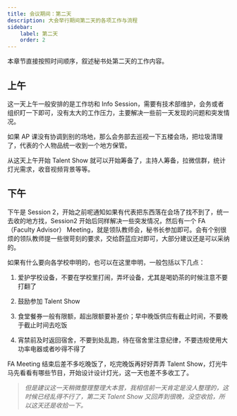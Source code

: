 ```yaml
---
title: 会议期间：第二天
description: 大会举行期间第二天的各项工作与流程
sidebar:
    label: 第二天
    order: 2
---
```



本章节直接按照时间顺序，叙述秘书处第二天的工作内容。

## 上午

这一天上午一般安排的是工作坊和 Info Session，需要有技术部维护，会务或者组织盯一下即可，没有太大的工作压力，主要解决一些前一天发现的问题和突发情况。

如果 AP 课没有协调到别的场地，那么会务部去巡视一下五楼会场，把垃圾清理了，代表的个人物品统一收到一个地方保管。

从这天上午开始 Talent Show 就可以开始筹备了，主持人筹备，拉微信群，统计灯光需求，收音视频背景等等。


## 下午

下午是 Session 2，开始之前呢通知如果有代表把东西落在会场了找不到了，统一去收的地方找，Session2 开始后同样解决一些突发情况，然后有一个 FA（Faculty Advisor） Meeting，就是领队教师会，秘书长参加即可。会有个别很烦的领队教师提一些很苛刻的要求，交给蔚蓝应对即可，大部分建议还是可以采纳的。

如果有什么要向各学校申明的，也可以在这里申明，一般包括以下几点：

1. 爱护学校设备，不要在学校里打闹，弄坏设备，尤其是喝奶茶的时候注意不要打翻了

2. 鼓励参加 Talent Show

3. 食堂餐券一般有限额，超出限额要补差价；早中晚饭供应有截止时间，不要晚于截止时间去吃饭

4. 宵禁前及时返回宿舍，不要到处乱跑，待在宿舍里注意纪律，不要违规使用大功率电器或者吵得不得了

FA Meeting 结束后差不多吃晚饭了，吃完晚饭再好好弄弄 Talent Show，灯光牛马先看看有哪些节目，开始设计设计灯光，这一天也差不多收工了。

> _但是建议这一天稍微整理整理大本营，我相信前一天肯定是没人整理的，这时候已经乱得不行了，第二天 Talent Show 又回弄到很晚，没空收拾，所以这天还是收拾一下。_
